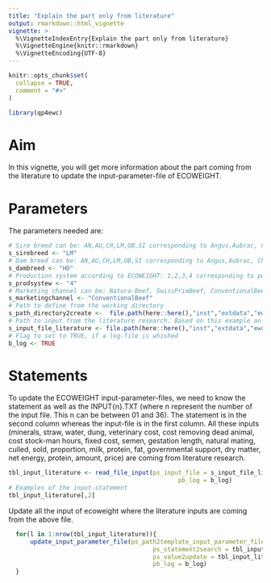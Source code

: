 ```yaml
---
title: "Explain the part only from literature"
output: rmarkdown::html_vignette
vignette: >
  %\VignetteIndexEntry{Explain the part only from literature}
  %\VignetteEngine{knitr::rmarkdown}
  %\VignetteEncoding{UTF-8}
---
```


```r
knitr::opts_chunk$set(
  collapse = TRUE,
  comment = "#>"
)
```

```r
library(qp4ewc)
```

# Aim

In this vignette, you will get more information about the part coming from the literature to update the input-parameter-file of ECOWEIGHT.

# Parameters

The parameters needed are:

```r
# Sire breed can be: AN,AU,CH,LM,OB,SI corresponding to Angus,Aubrac, Charolais, Limousin, Original-Braunvieh, Simmental
s_sirebreed <- "LM"
# Dam breed can be: AN,AU,CH,LM,OB,SI corresponding to Angus,Aubrac, Charolais, Limousin, Original-Braunvieh, Simmental for beef-on-beef, or HO,BS corresponding to Holstein or Brown Swiss (+Braunvieh) 
s_dambreed <- "HO"
# Production system according to ECOWEIGHT: 1,2,3,4 corresponding to purebreeding, crossbreeding, terminal crossing, dairy
s_prodsystew <- "4"
# Marketing channel can be: Natura-Beef, SwissPrimBeef, ConventionalBeef, ConventionalVeal
s_marketingchannel <- "ConventionalBeef"
# Path to define from the working directory
s_path_directory2create <-  file.path(here::here(),"inst","extdata","ewdc")
# Path to input from the literature research. Based on this example an other file can be created with different input-value and input-source.
s_input_file_literature <- file.path(here::here(),"inst","extdata","ewdc","input_literature.txt")
# Flag to set to TRUE, if a log-file is whished
b_log <- TRUE
```

# Statements

To update the ECOWEIGHT input-parameter-files, we need to know the statement as well as the INPUT{n}.TXT (where n represent the number of the input file. This n can be between 01 and 36). The statement is in the second column whereas the input-file is in the first column.
All these inputs (minerals, straw, water, dung, veterinary cost, cost removing dead animal, cost stock-man hours, fixed cost, semen, gestation length, natural mating, culled, sold, proportion, milk, protein, fat, governmental support, dry matter, net energy, protein, amount, price) are coming from literature research.

```r
tbl_input_literature <- read_file_input(ps_input_file = s_input_file_literature,
                                               pb_log = b_log)
# Examples of the input-statement
tbl_input_literature[,2]
```

Update all the input of ecoweight where the literature inputs are coming from the above file.

```r
  for(l in 1:nrow(tbl_input_literature)){
      update_input_parameter_file(ps_path2template_input_parameter_file = file.path(s_path_directory2create,paste0(s_sirebreed,"_",s_dambreed,"_",s_prodsystew,"_",s_marketingchannel),tbl_input_literature[l,1]),
                                        ps_statement2search = tbl_input_literature[l,2],
                                        ps_value2update = tbl_input_literature[l,4],
                                        pb_log = b_log)
  }
```

